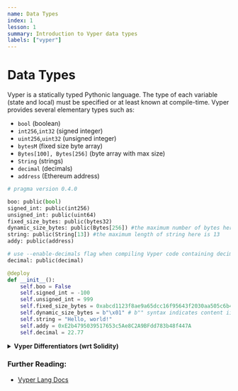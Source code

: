 ```yaml
---
name: Data Types
index: 1
lesson: 1
summary: Introduction to Vyper data types
labels: ["vyper"]
---
```


# Data Types

Vyper is a statically typed Pythonic language. The type of each variable (state and local) must be specified or at least known at compile-time. Vyper provides several elementary types such as:

- `bool` (boolean)
- `int256`,`int32` (signed integer)
- `uint256`,`uint32` (unsigned integer)
- `bytesM` (fixed size byte array)
- `Bytes[100], Bytes[256]` (byte array with max size)
- `String` (strings)
- `decimal` (decimals)
- `address` (Ethereum address)

```python
# pragma version 0.4.0

boo: public(bool)
signed_int: public(int256)
unsigned_int: public(uint64)
fixed_size_bytes: public(bytes32)
dynamic_size_bytes: public(Bytes[256]) #the maximum number of bytes here is 256
string: public(String[13]) #the maximum length of string here is 13
addy: public(address)

# use --enable-decimals flag when compiling Vyper code containing decimal type
decimal: public(decimal)

@deploy
def __init__():
    self.boo = False
    self.signed_int = -100
    self.unsigned_int = 999
    self.fixed_size_bytes = 0xabcd1123f8ae9a65dcc16f95643f2030aa505c6b465c8206e26ae84b525cdacb
    self.dynamic_size_bytes = b"\x01" # b"" syntax indicates content iinside quotes is a byte array
    self.string = "Hello, world!"
    self.addy = 0xE2b4795039517653c5Ae8C2A9BFdd783b48f447A
    self.decimal = 22.77
```

<details>
  <summary>
    <strong>Vyper Differentiators (wrt Solidity)</strong>
  </summary>
  <ul>
    <li>
      Requires explicit specification of bit width for integer and byte types
      (i.e. `uint256`, `int32`, `bytes32`).
    </li>
    <li>
      Requires explicit specification for dynamic arrays and strings (i.e.
      String[13]).
    </li>
    <li>Floating point numbers (decimal) are supported.</li>
    <li>
      Use `--enable-decimals` flag when compiling Vyper code containing decimal
      type.
    </li>
  </ul>
</details>

### Further Reading:

- [Vyper Lang Docs](https://docs.vyperlang.org/en/latest/types.html#)
